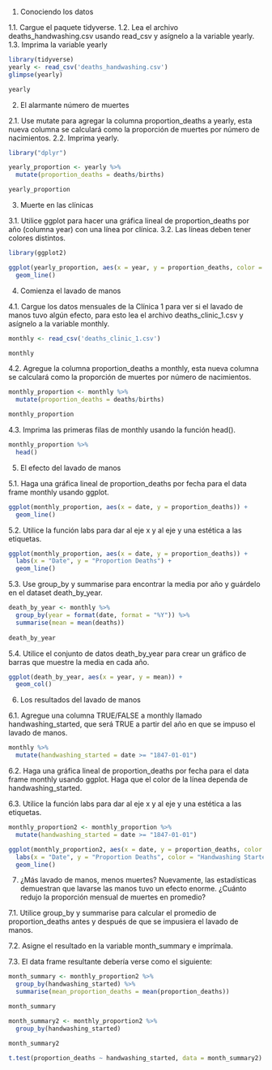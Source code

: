 1. Conociendo los datos

1.1. Cargue el paquete tidyverse.
1.2. Lea el archivo deaths_handwashing.csv usando read_csv y asígnelo a la variable yearly.
1.3. Imprima la variable yearly

```r
library(tidyverse)
yearly <- read_csv('deaths_handwashing.csv')
glimpse(yearly)

yearly

```

2. El alarmante número de muertes

2.1. Use mutate para agregar la columna proportion_deaths a yearly, esta nueva columna se
     calculará como la proporción de muertes por número de nacimientos.
2.2. Imprima yearly.

```r
library("dplyr")

yearly_proportion <- yearly %>%
  mutate(proportion_deaths = deaths/births)

yearly_proportion

```

3. Muerte en las clínicas

3.1. Utilice ggplot para hacer una gráfica lineal de proportion_deaths por año (columna
     year) con una línea por clínica.
3.2. Las líneas deben tener colores distintos.

```r
library(ggplot2)

ggplot(yearly_proportion, aes(x = year, y = proportion_deaths, color = clinic)) +
  geom_line()

```

4. Comienza el lavado de manos

4.1. Cargue los datos mensuales de la Clínica 1 para ver si el lavado de manos tuvo algún
     efecto, para esto lea el archivo deaths_clinic_1.csv y asígnelo a la variable monthly.

```r
monthly <- read_csv('deaths_clinic_1.csv')

monthly

```

4.2. Agregue la columna proportion_deaths a monthly, esta nueva columna se calculará
     como la proporción de muertes por número de nacimientos.

```r
monthly_proportion <- monthly %>%
  mutate(proportion_deaths = deaths/births)

monthly_proportion

```

4.3. Imprima las primeras filas de monthly usando la función head().

```r
monthly_proportion %>%
  head()

```

5. El efecto del lavado de manos

5.1. Haga una gráfica lineal de proportion_deaths por fecha para el data frame monthly
     usando ggplot.

```r
ggplot(monthly_proportion, aes(x = date, y = proportion_deaths)) +
  geom_line()

```

5.2. Utilice la función labs para dar al eje x y al eje y una estética a las etiquetas.

```r
ggplot(monthly_proportion, aes(x = date, y = proportion_deaths)) +
  labs(x = "Date", y = "Proportion Deaths") +
  geom_line()

```

5.3. Use group_by y summarise para encontrar la media por año y guárdelo en el dataset
     death_by_year.

```r
death_by_year <- monthly %>%
  group_by(year = format(date, format = "%Y")) %>%
  summarise(mean = mean(deaths))
  
death_by_year

```

5.4. Utilice el conjunto de datos death_by_year para crear un gráfico de barras que muestre
     la media en cada año.

```r
ggplot(death_by_year, aes(x = year, y = mean)) +
  geom_col()

```

6. Los resultados del lavado de manos

6.1. Agregue una columna TRUE/FALSE a monthly llamado handwashing_started, que será
     TRUE a partir del año en que se impuso el lavado de manos.

```r
monthly %>%
  mutate(handwashing_started = date >= "1847-01-01")

```

6.2. Haga una gráfica lineal de proportion_deaths por fecha para el data frame monthly
     usando ggplot. Haga que el color de la línea dependa de handwashing_started.
     
6.3. Utilice la función labs para dar al eje x y al eje y una estética a las etiquetas.

```r
monthly_proportion2 <- monthly_proportion %>%
  mutate(handwashing_started = date >= "1847-01-01")

ggplot(monthly_proportion2, aes(x = date, y = proportion_deaths, color = handwashing_started)) +
  labs(x = "Date", y = "Proportion Deaths", color = "Handwashing Started") +
  geom_line()

```

7. ¿Más lavado de manos, menos muertes?
Nuevamente, las estadísticas demuestran que lavarse las manos tuvo un efecto enorme.
¿Cuánto redujo la proporción mensual de muertes en promedio?

7.1. Utilice group_by y summarise para calcular el promedio de proportion_deaths antes y
     después de que se impusiera el lavado de manos.

7.2. Asigne el resultado en la variable month_summary e imprímala.

7.3. El data frame resultante debería verse como el siguiente:

```r
month_summary <- monthly_proportion2 %>%
  group_by(handwashing_started) %>%
  summarise(mean_proportion_deaths = mean(proportion_deaths))

month_summary

```



```r
month_summary2 <- monthly_proportion2 %>%
  group_by(handwashing_started)

month_summary2
  
t.test(proportion_deaths ~ handwashing_started, data = month_summary2)

```






